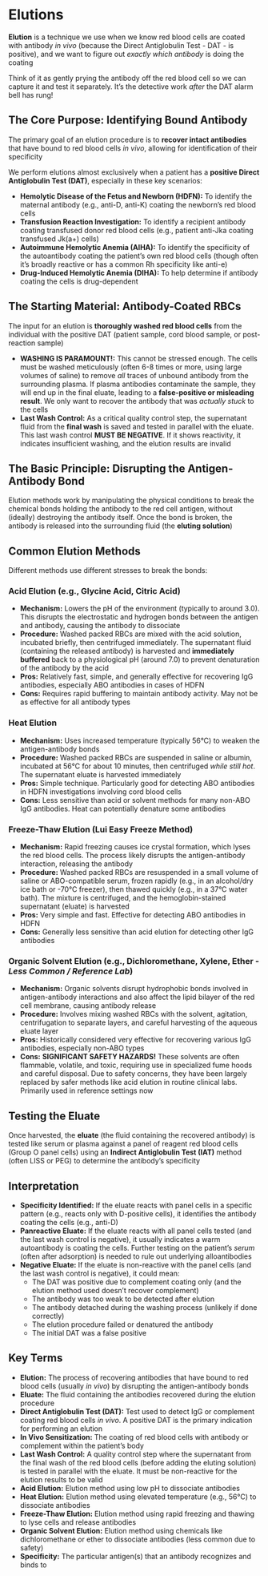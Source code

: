 # Elutions {-}

**Elution** is a technique we use when we know red blood cells are coated with antibody *in vivo* (because the Direct Antiglobulin Test - DAT - is positive), and we want to figure out *exactly which antibody* is doing the coating

Think of it as gently prying the antibody off the red blood cell so we can capture it and test it separately. It's the detective work *after* the DAT alarm bell has rung!

## **The Core Purpose: Identifying Bound Antibody** {-}

The primary goal of an elution procedure is to **recover intact antibodies** that have bound to red blood cells *in vivo*, allowing for identification of their specificity

We perform elutions almost exclusively when a patient has a **positive Direct Antiglobulin Test (DAT)**, especially in these key scenarios:

*   **Hemolytic Disease of the Fetus and Newborn (HDFN):** To identify the maternal antibody (e.g., anti-D, anti-K) coating the newborn's red blood cells
*   **Transfusion Reaction Investigation:** To identify a recipient antibody coating transfused donor red blood cells (e.g., patient anti-Jka coating transfused Jk(a+) cells)
*   **Autoimmune Hemolytic Anemia (AIHA):** To identify the specificity of the autoantibody coating the patient's own red blood cells (though often it's broadly reactive or has a common Rh specificity like anti-e)
*   **Drug-Induced Hemolytic Anemia (DIHA):** To help determine if antibody coating the cells is drug-dependent

## **The Starting Material: Antibody-Coated RBCs** {-}

The input for an elution is **thoroughly washed red blood cells** from the individual with the positive DAT (patient sample, cord blood sample, or post-reaction sample)

*   **WASHING IS PARAMOUNT!:** This cannot be stressed enough. The cells must be washed meticulously (often 6-8 times or more, using large volumes of saline) to remove *all* traces of unbound antibody from the surrounding plasma. If plasma antibodies contaminate the sample, they will end up in the final eluate, leading to a **false-positive or misleading result**. We only want to recover the antibody that was *actually stuck* to the cells
*   **Last Wash Control:** As a critical quality control step, the supernatant fluid from the **final wash** is saved and tested in parallel with the eluate. This last wash control **MUST BE NEGATIVE**. If it shows reactivity, it indicates insufficient washing, and the elution results are invalid

## **The Basic Principle: Disrupting the Antigen-Antibody Bond** {-}

Elution methods work by manipulating the physical conditions to break the chemical bonds holding the antibody to the red cell antigen, without (ideally) destroying the antibody itself. Once the bond is broken, the antibody is released into the surrounding fluid (the **eluting solution**)

## **Common Elution Methods** {-}

Different methods use different stresses to break the bonds:

### **Acid Elution (e.g., Glycine Acid, Citric Acid)** {-}
*   **Mechanism:** Lowers the pH of the environment (typically to around 3.0). This disrupts the electrostatic and hydrogen bonds between the antigen and antibody, causing the antibody to dissociate
*   **Procedure:** Washed packed RBCs are mixed with the acid solution, incubated briefly, then centrifuged immediately. The supernatant fluid (containing the released antibody) is harvested and **immediately buffered** back to a physiological pH (around 7.0) to prevent denaturation of the antibody by the acid
*   **Pros:** Relatively fast, simple, and generally effective for recovering IgG antibodies, especially ABO antibodies in cases of HDFN
*   **Cons:** Requires rapid buffering to maintain antibody activity. May not be as effective for all antibody types

### **Heat Elution** {-}
*   **Mechanism:** Uses increased temperature (typically 56°C) to weaken the antigen-antibody bonds
*   **Procedure:** Washed packed RBCs are suspended in saline or albumin, incubated at 56°C for about 10 minutes, then centrifuged *while still hot*. The supernatant eluate is harvested immediately
*   **Pros:** Simple technique. Particularly good for detecting ABO antibodies in HDFN investigations involving cord blood cells
*   **Cons:** Less sensitive than acid or solvent methods for many non-ABO IgG antibodies. Heat can potentially denature some antibodies

### **Freeze-Thaw Elution (Lui Easy Freeze Method)** {-}
*   **Mechanism:** Rapid freezing causes ice crystal formation, which lyses the red blood cells. The process likely disrupts the antigen-antibody interaction, releasing the antibody
*   **Procedure:** Washed packed RBCs are resuspended in a small volume of saline or ABO-compatible serum, frozen rapidly (e.g., in an alcohol/dry ice bath or -70°C freezer), then thawed quickly (e.g., in a 37°C water bath). The mixture is centrifuged, and the hemoglobin-stained supernatant (eluate) is harvested
*   **Pros:** Very simple and fast. Effective for detecting ABO antibodies in HDFN
*   **Cons:** Generally less sensitive than acid elution for detecting other IgG antibodies

### **Organic Solvent Elution (e.g., Dichloromethane, Xylene, Ether - *Less Common / Reference Lab*)** {-}
*   **Mechanism:** Organic solvents disrupt hydrophobic bonds involved in antigen-antibody interactions and also affect the lipid bilayer of the red cell membrane, causing antibody release
*   **Procedure:** Involves mixing washed RBCs with the solvent, agitation, centrifugation to separate layers, and careful harvesting of the aqueous eluate layer
*   **Pros:** Historically considered very effective for recovering various IgG antibodies, especially non-ABO types
*   **Cons:** **SIGNIFICANT SAFETY HAZARDS!** These solvents are often flammable, volatile, and toxic, requiring use in specialized fume hoods and careful disposal. Due to safety concerns, they have been largely replaced by safer methods like acid elution in routine clinical labs. Primarily used in reference settings now

## **Testing the Eluate** {-}

Once harvested, the **eluate** (the fluid containing the recovered antibody) is tested like serum or plasma against a panel of reagent red blood cells (Group O panel cells) using an **Indirect Antiglobulin Test (IAT)** method (often LISS or PEG) to determine the antibody's specificity

## **Interpretation** {-}

*   **Specificity Identified:** If the eluate reacts with panel cells in a specific pattern (e.g., reacts only with D-positive cells), it identifies the antibody coating the cells (e.g., anti-D)
*   **Panreactive Eluate:** If the eluate reacts with all panel cells tested (and the last wash control is negative), it usually indicates a warm autoantibody is coating the cells. Further testing on the patient's *serum* (often after adsorption) is needed to rule out underlying alloantibodies
*   **Negative Eluate:** If the eluate is non-reactive with the panel cells (and the last wash control is negative), it could mean:
    *   The DAT was positive due to complement coating only (and the elution method used doesn't recover complement)
    *   The antibody was too weak to be detected after elution
    *   The antibody detached during the washing process (unlikely if done correctly)
    *   The elution procedure failed or denatured the antibody
    *   The initial DAT was a false positive

## **Key Terms** {-}

*   **Elution:** The process of recovering antibodies that have bound to red blood cells (usually *in vivo*) by disrupting the antigen-antibody bonds
*   **Eluate:** The fluid containing the antibodies recovered during the elution procedure
*   **Direct Antiglobulin Test (DAT):** Test used to detect IgG or complement coating red blood cells *in vivo*. A positive DAT is the primary indication for performing an elution
*   **In Vivo Sensitization:** The coating of red blood cells with antibody or complement within the patient's body
*   **Last Wash Control:** A quality control step where the supernatant from the final wash of the red blood cells (before adding the eluting solution) is tested in parallel with the eluate. It must be non-reactive for the elution results to be valid
*   **Acid Elution:** Elution method using low pH to dissociate antibodies
*   **Heat Elution:** Elution method using elevated temperature (e.g., 56°C) to dissociate antibodies
*   **Freeze-Thaw Elution:** Elution method using rapid freezing and thawing to lyse cells and release antibodies
*   **Organic Solvent Elution:** Elution method using chemicals like dichloromethane or ether to dissociate antibodies (less common due to safety)
*   **Specificity:** The particular antigen(s) that an antibody recognizes and binds to
